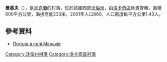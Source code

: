 {{coord|50|46|23|N|24|46|43|E|scale:30000|display=title}}

'''曼基夫'''（{{lang-uk|Маньків}}），是[[烏克蘭|烏克蘭]]的村落，位於該國西部[[沃倫州|沃倫州]]，由[[洛卡奇區|洛卡奇區]]負責管轄，面積600平方公里，海拔高度233米，2001年人口860，人口密度每平方公里1.43人。

==參考資料==
* [http://weather.in.ua/ua/volynskaja/14941 Погода в селі Маньків] {{Wayback|url=http://weather.in.ua/ua/volynskaja/14941 |date=20160305084502 }}

[[Category:沃倫州村落|Category:沃倫州村落]]
[[Category:洛卡奇區村落|Category:洛卡奇區村落]]


{{Volyn-geo-stub}}